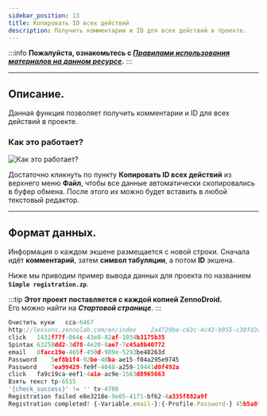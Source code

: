 ```yaml
---
sidebar_position: 13
title: Копировать ID всех действий
description: Получить комментарии и ID для всех действий в проекте.
---
```

:::info **Пожалуйста, ознакомьтесь с [*Правилами использования материалов на данном ресурсе*](../Disclaimer).**
:::
_______________________________________________  
## Описание.  
Данная функция позволяет получить комментарии и ID для всех действий в проекте.  

### Как это работает?  
![Как это работает?](./assets/CopyID/CopyID_pic1.png)  

Достаточно кликнуть по пункту **Копировать ID всех действий** из верхнего меню **Файл**, чтобы все данные автоматически скопировались в буфер обмена. После этого их можно будет вставить в любой текстовый редактор.  
_______________________________________________
## Формат данных.  
Информация о каждом экшене размещается с новой строки. Сначала идёт **комментарий**, затем **символ табуляции**, а потом **ID** экшена.  

Ниже мы приводим пример вывода данных для проекта по названием **`Simple registration.zp`**.  

:::tip **Этот проект поставляется с каждой копией ZennoDroid.**  
Его можно найти на ***Стартовой странице***.
:::  
```js
Очистить куки	cca-6467
http://lessons.zennolab.com/en/index	2a4729be-c63c-4c43-b955-c30fd3c7aabd
click	1431f77f-064c-43e8-82af-1034b3175b35
Spintax	63250dd2-3d78-4e20-8ae7-7c45a8b40772
email	8facc19e-465f-450d-989e-5293be48263d
Password	5ef8b1f4-92be-40ba-ae15-f04a295e9745
Password	7ea99429-fe9f-4048-a259-19441d0f492a
click	fa9c19ca-eef1-4a1e-ac9e-1563d8965663
Взять текст	tp-6515
'{check_success}' != ''	tv-4708
Registration failed	e8e3218e-9e05-4171-bf62-4a335f882a9f
Registration completed! {-Variable.email-}:{-Profile.Password-}	45b5a8fc-9240-4737-9724-be9818cce1de
```